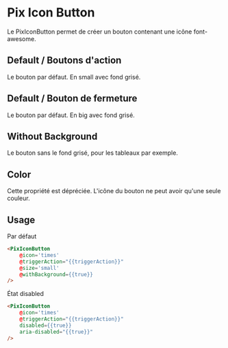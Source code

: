 
<Meta
  title='Basics/Icon button'
  component='PixIconButton'
  decorators={[centered]}
  argTypes={stories.argTypes}
/>

# Pix Icon Button

Le PixIconButton permet de créer un bouton contenant une icône font-awesome.

## Default / Boutons d'action

Le bouton par défaut. En small avec fond grisé.

<Canvas>
  <Story name="Default Small" story={stories.DefaultSmall} height={60} />
</Canvas>

## Default / Bouton de fermeture

Le bouton par défaut. En big avec fond grisé.

<Canvas>
  <Story name="Default Big" story={stories.DefaultBig} height={60} />
</Canvas>

## Without Background

Le bouton sans le fond grisé, pour les tableaux par exemple.

<Canvas>
  <Story name="Without Background" story={stories.withoutBackground} height={60} />
</Canvas>

## Color

Cette propriété est dépréciée. L'icône du bouton ne peut avoir qu'une seule couleur.

## Usage

Par défaut
```html
<PixIconButton
    @icon='times'
    @triggerAction="{{triggerAction}}"
    @size='small'
    @withBackground={{true}}
/>
```

État disabled
```html
<PixIconButton
    @icon='times'
    @triggerAction="{{triggerAction}}"
    disabled={{true}}
    aria-disabled="{{true}}"
/>
```

<ArgsTable story="Default Small" />

